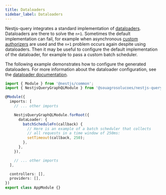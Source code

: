 ```yaml
---
title: Dataloaders
sidebar_label: Dataloaders
---
```


Nestjs-query integrates a standard implementation of [dataloaders](https://www.npmjs.com/package/dataloader/v/2.1.0). Dataloaders are there to solve the `n+1`. Sometimes the default implementation can fail, for example when asynchronous [custom authorizers](./authorization.mdx#custom-authorizer) are used and the `n+1` problem occurs again despite using dataloaders. Then it may be useful to configure the default implementation of the dataloader, for example to pass a custom batch scheduler.

The following example demonstrates how to configure the generated dataloaders. For more information about the dataloader configuration, see the [dataloader documentation](https://www.npmjs.com/package/dataloader/v/2.1.0).

```ts title="app.module.ts"
import { Module } from '@nestjs/common';
import { NestjsQueryGraphQLModule } from '@souagrosolucoes/nestjs-query-graphql';

@Module({
  imports: [
    // ... other imports

    NestjsQueryGraphQLModule.forRoot({
      dataLoader: {
        batchScheduleFn(callback) {
          // Here is an example of a batch scheduler that collects
          // all requests in a time window of 250ms:
          setTimeout(callback, 250);
        },
      },
    }),

    // ... other imports
  ],

  controllers: [],
  providers: [],
})
export class AppModule {}
```